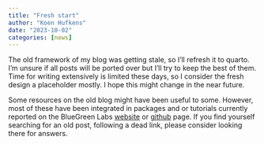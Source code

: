 ```yaml
---
title: "Fresh start"
author: "Koen Hufkens"
date: "2023-10-02"
categories: [news]
---
```


The old framework of my blog was getting stale, so I'll refresh it to quarto. I'm unsure if all posts will be ported over but I'll try to keep the best of them. Time for writing extensively is limited these days, so I consider the fresh design a placeholder mostly. I hope this might change in the near future.

Some resources on the old blog might have been useful to some. However, most of these have been integrated in packages and or tutorials currently reported on the BlueGreen Labs [website](https://bluegreenlabs.org) or [github](https://github.com/bluegreen-labs) page. If you find yourself searching for an old post, following a dead link, please consider looking there for answers.